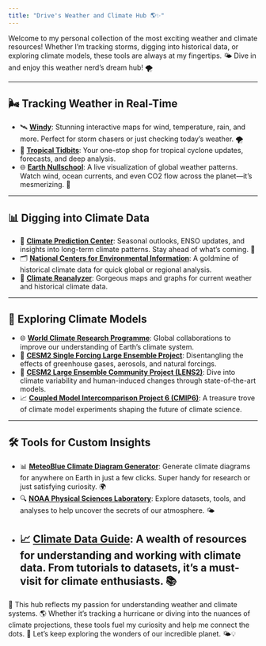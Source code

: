 ```yaml
---
title: "Drive's Weather and Climate Hub 🌎✨"
---
```


Welcome to my personal collection of the most exciting weather and climate resources! Whether I’m tracking storms, digging into historical data, or exploring climate models, these tools are always at my fingertips. 🌤️ Dive in and enjoy this weather nerd's dream hub! 🌪️

---

## 🌬️ **Tracking Weather in Real-Time**
- 🛰️ [**Windy**](https://www.windy.com): Stunning interactive maps for wind, temperature, rain, and more. Perfect for storm chasers or just checking today’s weather. 🌪️
- 🌊 [**Tropical Tidbits**](https://www.tropicaltidbits.com): Your one-stop shop for tropical cyclone updates, forecasts, and deep analysis.
- 🌐 [**Earth Nullschool**](https://earth.nullschool.net): A live visualization of global weather patterns. Watch wind, ocean currents, and even CO2 flow across the planet—it’s mesmerizing. 💨

---

## 📊 **Digging into Climate Data**
- 🧭 [**Climate Prediction Center**](https://www.cpc.ncep.noaa.gov): Seasonal outlooks, ENSO updates, and insights into long-term climate patterns. Stay ahead of what’s coming. 📅
- 🗂️ [**National Centers for Environmental Information**](https://www.ncei.noaa.gov): A goldmine of historical climate data for quick global or regional analysis.
- 🌈 [**Climate Reanalyzer**](https://climatereanalyzer.org): Gorgeous maps and graphs for current weather and historical climate data.

---

## 🔬 **Exploring Climate Models**
- 🌐 [**World Climate Research Programme**](https://www.wcrp-climate.org): Global collaborations to improve our understanding of Earth’s climate system.
- 🌋 [**CESM2 Single Forcing Large Ensemble Project**](https://www.cesm.ucar.edu/working-groups/climate/simulations/cesm2-single-forcing-le): Disentangling the effects of greenhouse gases, aerosols, and natural forcings.
- 🧪 [**CESM2 Large Ensemble Community Project (LENS2)**](https://www.cesm.ucar.edu/community-projects/lens2): Dive into climate variability and human-induced changes through state-of-the-art models.
- 📈 [**Coupled Model Intercomparison Project 6 (CMIP6)**](https://aims2.llnl.gov/search): A treasure trove of climate model experiments shaping the future of climate science.

---

## 🛠️ **Tools for Custom Insights**
- 📊 [**MeteoBlue Climate Diagram Generator**](https://www.meteoblue.com/en/climate-change/stanford_united-states_5398563): Generate climate diagrams for anywhere on Earth in just a few clicks. Super handy for research or just satisfying curiosity. 🌍
- 🔍 [**NOAA Physical Sciences Laboratory**](https://psl.noaa.gov): Explore datasets, tools, and analyses to help uncover the secrets of our atmosphere. 🌤️
- 📈 [**Climate Data Guide**](https://climatedataguide.ucar.edu): A wealth of resources for understanding and working with climate data. From tutorials to datasets, it’s a must-visit for climate enthusiasts. 📚
---

🌟 This hub reflects my passion for understanding weather and climate systems. 🌎 Whether it’s tracking a hurricane or diving into the nuances of climate projections, these tools fuel my curiosity and help me connect the dots. 🌈 Let’s keep exploring the wonders of our incredible planet. 🌤️💡
